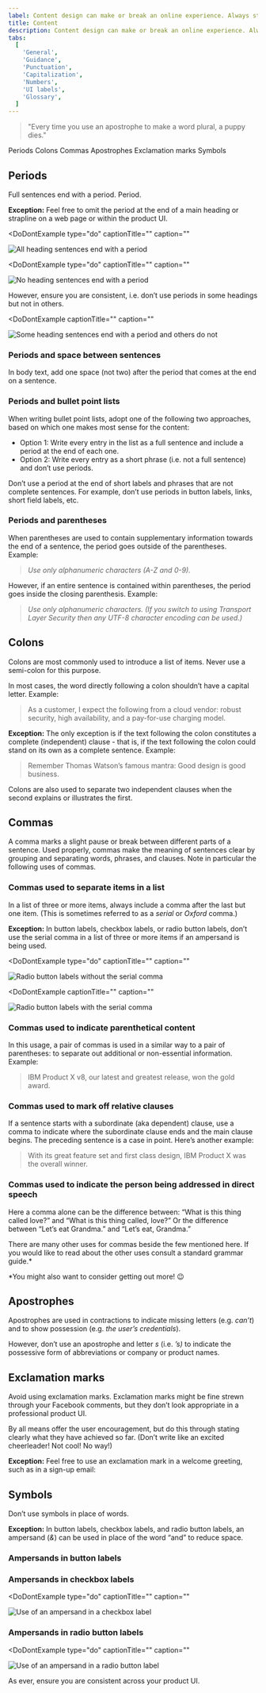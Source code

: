 ```yaml
---
label: Content design can make or break an online experience. Always strive for writing that is clear, concise, and on-brand.
title: Content
description: Content design can make or break an online experience. Always strive for writing that is clear, concise, and on-brand.
tabs:
  [
    'General',
    'Guidance',
    'Punctuation',
    'Capitalization',
    'Numbers',
    'UI labels',
    'Glossary',
  ]
---
```


> "Every time you use an apostrophe to make a word plural, a puppy dies."

<AnchorLinks>

<AnchorLink>Periods</AnchorLink>
<AnchorLink>Colons</AnchorLink>
<AnchorLink>Commas</AnchorLink>
<AnchorLink>Apostrophes</AnchorLink>
<AnchorLink>Exclamation marks</AnchorLink>
<AnchorLink>Symbols</AnchorLink>

</AnchorLinks>

## Periods

Full sentences end with a period. Period.

**Exception:** Feel free to omit the period at the end of a main heading or strapline on a web page or within the product UI.

<Row>
  <Column colMd={4} colLg={4}>

<DoDontExample
type="do"
captionTitle=""
caption=""
>

![All heading sentences end with a period](images/Punctuation_03.png)

</DoDontExample>

  </Column>
  <Column colMd={4} colLg={4}>

<DoDontExample
  type="do"
  captionTitle=""
  caption=""
  >

![No heading sentences end with a period](images/Punctuation_01.png)

</DoDontExample>

  </Column>
</Row>

However, ensure you are consistent, i.e. don’t use periods in some headings but not in others.

<Row>
  <Column colMd={4} colLg={4}>

<DoDontExample
  captionTitle=""
  caption=""
  >

![Some heading sentences end with a period and others do not](images/Punctuation_02.png)

</DoDontExample>

  </Column>
</Row>

### Periods and space between sentences

In body text, add one space (not two) after the period that comes at the end on a sentence.

### Periods and bullet point lists

When writing bullet point lists, adopt one of the following two approaches, based on which one makes most sense for the content:

- Option 1: Write every entry in the list as a full sentence and include a period at the end of each one.
- Option 2: Write every entry as a short phrase (i.e. not a full sentence) and don’t use periods.

Don’t use a period at the end of short labels and phrases that are not complete sentences. For example, don’t use periods in button labels, links, short field labels, etc.

### Periods and parentheses

When parentheses are used to contain supplementary information towards the end of a sentence, the period goes outside of the parentheses.
Example:

> _Use only alphanumeric characters (A-Z and 0-9)._

However, if an entire sentence is contained within parentheses, the period goes inside the closing parenthesis.
Example:

> _Use only alphanumeric characters. (If you switch to using Transport Layer Security then any UTF-8 character encoding can be used.)_

## Colons

Colons are most commonly used to introduce a list of items. Never use a semi-colon for this purpose.

In most cases, the word directly following a colon shouldn’t have a capital letter. Example:

> As a customer, I expect the following from a cloud vendor: robust security, high availability, and a pay-for-use charging model.

**Exception:** The only exception is if the text following the colon constitutes a complete (independent) clause - that is, if the text following the colon could stand on its own as a complete sentence. Example:

> Remember Thomas Watson’s famous mantra: Good design is good business.

Colons are also used to separate two independent clauses when the second explains or illustrates the first.

## Commas

A comma marks a slight pause or break between different parts of a sentence. Used properly, commas make the meaning of sentences clear by grouping and separating words,
phrases, and clauses. Note in particular the following uses of commas.

### Commas used to separate items in a list

In a list of three or more items, always include a comma after the last but one item. (This is sometimes referred to as a _serial_ or _Oxford_ comma.)

<Row>
  <Column colMd={4} colLg={4}>
    <DoDontExample
      type="do"
      text="IBM Product X offers fast, secure, and scalable message delivery."
      aspectRatio="1:1"
    />
  </Column>
</Row>

**Exception:** In button labels, checkbox labels, or radio button labels, don’t use the serial comma in a list of three or more items if an ampersand is being used.

<Row>
  <Column colMd={4} colLg={4}>

<DoDontExample
type="do"
captionTitle=""
caption=""
>

![Radio button labels without the serial comma](images/Radio_button_01.png)

</DoDontExample>

  </Column>
  <Column colMd={4} colLg={4}>

<DoDontExample
  captionTitle=""
  caption=""
  >

![Radio button labels with the serial comma](images/Radio_button_02.png)

</DoDontExample>

  </Column>
</Row>

### Commas used to indicate parenthetical content

In this usage, a pair of commas is used in a similar way to a pair of parentheses: to separate out additional or non-essential information. Example:

> IBM Product X v8, our latest and greatest release, won the gold award.

### Commas used to mark off relative clauses

If a sentence starts with a subordinate (aka dependent) clause, use a comma to indicate where the subordinate clause ends and the main clause begins.
The preceding sentence is a case in point. Here’s another example:

> With its great feature set and first class design, IBM Product X was the overall winner.

### Commas used to indicate the person being addressed in direct speech

Here a comma alone can be the difference between: “What is this thing called love?” and “What is this thing called, love?” Or the difference between “Let’s eat Grandma.” and “Let’s eat, Grandma.”

There are many other uses for commas beside the few mentioned here. If you would like to read about the other uses consult a standard grammar guide.\*

\*You might also want to consider getting out more! 😉

## Apostrophes

Apostrophes are used in contractions to indicate missing letters (e.g. _can’t_) and to show possession (e.g. _the user’s credentials_).

However, don’t use an apostrophe and letter _s_ (i.e. _’s)_ to indicate the possessive form of abbreviations or company or product names.

<Row>
  <Column colMd={4} colLg={4}>
    <DoDontExample
      type="do"
      text="The IBM Cloud catalog..."
      aspectRatio="1:1"
    />
  </Column>
  <Column colMd={4} colLg={4}>
    <DoDontExample text="IBM Cloud's catalog..." aspectRatio="1:1" />
  </Column>
</Row>

## Exclamation marks

Avoid using exclamation marks. Exclamation marks might be fine strewn through your Facebook comments, but they don’t look appropriate in a professional product UI.

By all means offer the user encouragement, but do this through stating clearly what they have achieved so far. (Don’t write like an excited cheerleader! Not cool! No way!)

**Exception:** Feel free to use an exclamation mark in a welcome greeting, such as in a sign-up email:

<Row>
  <Column colMd={4} colLg={4}>
    <DoDontExample type="do" text="Welcome, Emma!" aspectRatio="1:1" />
  </Column>
</Row>

## Symbols

Don’t use symbols in place of words.

**Exception:** In button labels, checkbox labels, and radio button labels, an ampersand (_&_) can be used in place of the word “and” to reduce space.

### Ampersands in button labels

<Row>
  <Column colMd={4} colLg={4}>
    <DoDontExample type="do" text="Save & close" aspectRatio="1:1" />
  </Column>
</Row>

### Ampersands in checkbox labels

<Row>
  <Column colMd={4} colLg={4}>

<DoDontExample
  type="do"
  captionTitle=""
  caption=""
>

![Use of an ampersand in a checkbox label](images/Ampersand_checkbox.png)

</DoDontExample>

  </Column>
</Row>

### Ampersands in radio button labels

<Row>
  <Column colMd={4} colLg={4}>

<DoDontExample
  type="do"
  captionTitle=""
  caption=""
>

![Use of an ampersand in a radio button label](images/Ampersand_radio_button.png)

</DoDontExample>

  </Column>
</Row>

As ever, ensure you are consistent across your product UI.
